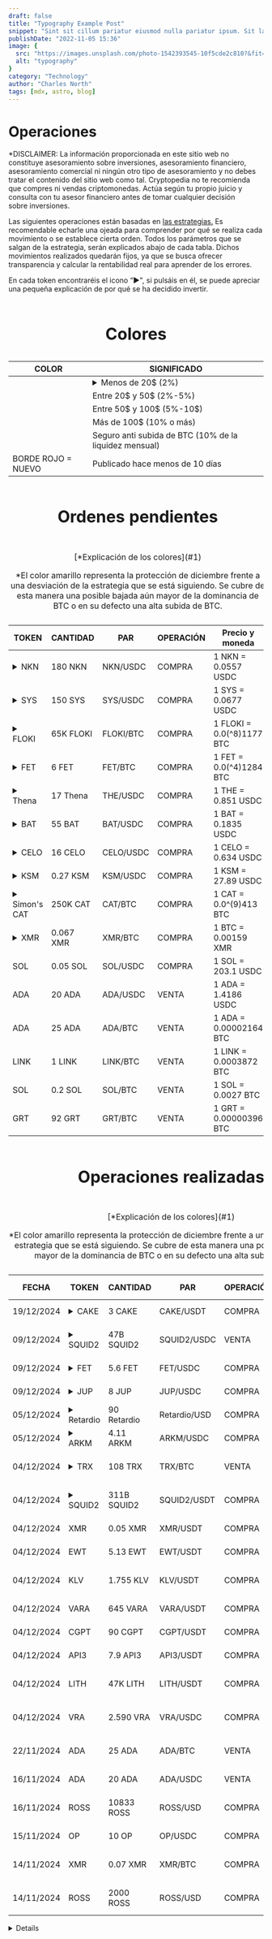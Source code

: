 ```yaml
---
draft: false
title: "Typography Example Post"
snippet: "Sint sit cillum pariatur eiusmod nulla pariatur ipsum. Sit laborum anim qui mollit tempor pariatur nisi minim dolor. Aliquip et adipisicing sit sit fugiat"
publishDate: "2022-11-05 15:36"
image: {
  src: "https://images.unsplash.com/photo-1542393545-10f5cde2c810?&fit=crop&w=430&h=240",
  alt: "typography"
}
category: "Technology"
author: "Charles North"
tags: [mdx, astro, blog]
---
```



<h1 class= "text-5xl font-bold text-center tracking-wide">Operaciones</h1>

<div
 class="mx-auto prose prose-lg mt-6 max-w-3xl prose-h3:underline prose-p:text-justify text-justify">

<p class="text-red-500 no-underline tracking-tighter text-lg/6">*DISCLAIMER: La información proporcionada en este sitio web no constituye asesoramiento sobre 
inversiones, asesoramiento financiero, asesoramiento comercial ni ningún otro tipo de asesoramiento y no debes tratar el contenido 
del sitio web como tal. Cryptopedia no te recomienda que compres ni vendas criptomonedas. Actúa según tu propio juicio y consulta 
con tu asesor financiero antes de tomar cualquier decisión sobre inversiones.</p>

<p class="tracking-tight text-lg/6">Las siguientes operaciones están basadas en <a href="/estrategias" class="text-blue-500 underline">las estrategias.</a> Es recomendable 
echarle una ojeada para comprender por qué se realiza cada movimiento o se establece cierta orden. Todos los parámetros que se salgan de 
la estrategia, serán explicados abajo de cada tabla. Dichos movimientos realizados quedarán fijos, ya que se busca ofrecer transparencia y
calcular la rentabilidad real para aprender de los errores.</p>

<p class="tracking-tight text-lg/6">En cada token encontraréis el icono “►", si pulsáis en él, se puede apreciar una pequeña explicación de por qué se ha decidido invertir.</p>
  
<div class="flex justify-center">
  <table class="w-full border-separate border-zinc-950 border-2">
    <caption class="caption-top">
    <h1 class= "text-3xl font-bold text-center tracking-wide">Colores</h1><a name="1"></a>
    </caption>
    <thead class="bg-gray-100">
      <tr>
        <th class="border border-gray-500 px-2 py-2 text-center text-bold">COLOR</th>
        <th class="border border-gray-500 px-6 py-2 text-center text-bold">SIGNIFICADO</th>
      </tr>
    </thead>
    <tbody>
      <tr>
        <td class="border border-gray-500 px-2 py-2 bg-lime-200"></td>
        <td class="border border-gray-500 px-6 py-2 text-center">
        <details class="group">
          <summary class="cursor-pointer">Menos de 20$ (2%)</summary>
          <p class="mt-2 text-[9px] text-gray-600">
            *2% de la liquidez mensual disponible para inversión. En el ejemplo son 1.000$ mensuales.
          </p>
        </details>
        </td>
      </tr>
      <tr>
        <td class="border border-gray-500 px-2 py-2 bg-cyan-100"></td>
        <td class="border border-gray-500 px-6 py-2 text-center">Entre 20$ y 50$ (2%-5%)</td>
      </tr>
      <tr>
        <td class="border border-gray-500 px-2 py-2 bg-purple-200"></td>
        <td class="border border-gray-500 px-6 py-2 text-center">Entre 50$ y 100$ (5%-10$)</td>
      </tr>
      <tr>
        <td class="border border-gray-500 px-2 py-2 bg-orange-200"></td>
        <td class="border border-gray-500 px-6 py-2 text-center">Más de 100$ (10% o más)</td>
      </tr>
      <tr>
        <td class="border border-gray-500 px-2 py-2 bg-yellow-300"></td>
        <td class="border border-gray-500 px-6 py-2 text-center align-middle">Seguro anti subida de BTC (10% de la liquidez mensual)</td>
      </tr>
      <tr>
        <td class="border-2 border-red-400 px-2 py-2 text-red-400 text-center align-middle">BORDE ROJO = NUEVO</td>
        <td class="border border-gray-500 px-6 py-2 text-center align-middle">Publicado hace menos de 10 días</td>
      </tr>
    </tbody>
  </table>
</div>

<div class="flex justify-center">
  <table class="w-full border-separate border-zinc-950 border-2">
    <caption class="caption-top">
    <h1 class= "text-3xl font-bold text-center tracking-wide">Ordenes pendientes</h1>
    </caption>
    <caption class="caption-bottom">
    <p>[*Explicación de los colores](#1)</p>
    <p class= "text-yellow-500">*El color amarillo representa la protección de diciembre frente a una desviación de la estrategia que se está siguiendo. Se
    cubre de esta manera una posible bajada aún mayor de la dominancia de BTC o en su defecto una alta subida de BTC.</p>
    </caption>
    <thead class="bg-gray-100">
      <tr>
        <th class="border border-gray-500 px-2 sm:px-4 py-2 text-center align-middle font-bold text-[9px] sm:text-base">TOKEN</th>
        <th class="border border-gray-500 px-2 sm:px-4 py-2 text-center align-middle font-bold text-[9px] sm:text-base">CANTIDAD</th>
        <th class="border border-gray-500 px-2 sm:px-4 py-2 text-center align-middle font-bold text-[9px] sm:text-base">PAR</th>
        <th class="border border-gray-500 px-2 sm:px-4 py-2 text-center align-middle font-bold text-[9px] sm:text-base">OPERACIÓN</th>
        <th class="border border-gray-500 px-2 sm:px-4 py-2 text-center align-middle font-bold text-[9px] sm:text-base">Precio y moneda</th>
      </tr>
    </thead>
    <tbody>
      <tr>
        <td class="border-2 border-red-400 px-2 sm:px-4 py-2 text-center align-middle bg-lime-200 text-[9px] sm:text-base">
        <details class="group">
          <summary class="cursor-pointer">NKN</summary>
          <p class="mt-2 text-[9px] text-gray-600">
          Este proyecto aunque ha sido muy castigado por el mercado, es histórico y tiene una capitalización muy baja, por lo que es arriesgado pero a su vez una oportunidad.
          </p>
        </details>        
        </td>
        <td class="border border-gray-500 px-2 sm:px-4 py-2 text-center align-middle text-[9px] sm:text-base">180 NKN</td>
        <td class="border border-gray-500 px-2 sm:px-4 py-2 text-center align-middle text-[9px] sm:text-base">NKN/USDC</td>
        <td class="border border-gray-500 px-2 sm:px-4 py-2 text-center align-middle text-green-500 text-[9px] sm:text-base">COMPRA</td>
        <td class="border border-gray-500 px-2 sm:px-4 py-2 text-[9px] sm:text-base">1 NKN = 0.0557 USDC</td>
      </tr>
      <tr>
        <td class="border-2 border-red-400 px-2 sm:px-4 py-2 text-center align-middle bg-lime-200 text-[9px] sm:text-base">
        <details class="group">
          <summary class="cursor-pointer">SYS</summary>
          <p class="mt-2 text-[9px] text-gray-600">
          Este proyecto aunque ha sido muy castigado por el mercado, es histórico y reconocido por aquellos que entraron hace muchos años.
          </p>
        </details>        
        </td>
        <td class="border border-gray-500 px-2 sm:px-4 py-2 text-center align-middle text-[9px] sm:text-base">150 SYS</td>
        <td class="border border-gray-500 px-2 sm:px-4 py-2 text-center align-middle text-[9px] sm:text-base">SYS/USDC</td>
        <td class="border border-gray-500 px-2 sm:px-4 py-2 text-center align-middle text-green-500 text-[9px] sm:text-base">COMPRA</td>
        <td class="border border-gray-500 px-2 sm:px-4 py-2 text-[9px] sm:text-base">1 SYS = 0.0677 USDC</td>
      </tr>
      <tr>
        <td class="border-2 border-red-400 px-2 sm:px-4 py-2 text-center align-middle bg-lime-200 text-[9px] sm:text-base">
        <details class="group">
          <summary class="cursor-pointer">FLOKI</summary>
          <p class="mt-2 text-[9px] text-gray-600">
          Dentro de la especulación como memecoin, Floki ha demostrado una cierta fortaleza cuando no hay grandes movimientos.
          </p>
        </details>        
        </td>
        <td class="border border-gray-500 px-2 sm:px-4 py-2 text-center align-middle text-[9px] sm:text-base">65K FLOKI</td>
        <td class="border border-gray-500 px-2 sm:px-4 py-2 text-center align-middle text-[9px] sm:text-base">FLOKI/BTC</td>
        <td class="border border-gray-500 px-2 sm:px-4 py-2 text-center align-middle text-green-500 text-[9px] sm:text-base">COMPRA</td>
        <td class="border border-gray-500 px-2 sm:px-4 py-2 text-[9px] sm:text-base">1 FLOKI = 0.0(^8)1177 BTC</td>
      </tr>
      <tr>
        <td class="border-2 border-red-400 px-2 sm:px-4 py-2 text-center align-middle bg-lime-200 text-[9px] sm:text-base">
        <details class="group">
          <summary class="cursor-pointer">FET</summary>
          <p class="mt-2 text-[9px] text-gray-600">
          Narrativa de IA (en nuestra opinión este sector va a sostener a la economía en los próximos años).
          </p>
        </details>        
        </td>
        <td class="border border-gray-500 px-2 sm:px-4 py-2 text-center align-middle text-[9px] sm:text-base">6 FET</td>
        <td class="border border-gray-500 px-2 sm:px-4 py-2 text-center align-middle text-[9px] sm:text-base">FET/BTC</td>
        <td class="border border-gray-500 px-2 sm:px-4 py-2 text-center align-middle text-green-500 text-[9px] sm:text-base">COMPRA</td>
        <td class="border border-gray-500 px-2 sm:px-4 py-2 text-[9px] sm:text-base">1 FET = 0.0(^4)1284 BTC</td>
      </tr>
      <tr>
        <td class="border-2 border-red-400 px-2 sm:px-4 py-2 text-center align-middle bg-lime-200 text-[9px] sm:text-base">
        <details class="group">
          <summary class="cursor-pointer">Thena</summary>
          <p class="mt-2 text-[9px] text-gray-600">
          Operación muy especulativa sobre airdrops de Binance
          </p>
        </details>        
        </td>
        <td class="border border-gray-500 px-2 sm:px-4 py-2 text-center align-middle text-[9px] sm:text-base">17 Thena</td>
        <td class="border border-gray-500 px-2 sm:px-4 py-2 text-center align-middle text-[9px] sm:text-base">THE/USDC</td>
        <td class="border border-gray-500 px-2 sm:px-4 py-2 text-center align-middle text-green-500 text-[9px] sm:text-base">COMPRA</td>
        <td class="border border-gray-500 px-2 sm:px-4 py-2 text-[9px] sm:text-base">1 THE = 0.851 USDC</td>
      </tr>
      <tr>
        <td class="border-2 border-red-400 px-2 sm:px-4 py-2 text-center align-middle bg-lime-200 text-[9px] sm:text-base">
        <details class="group">
          <summary class="cursor-pointer">BAT</summary>
          <p class="mt-2 text-[9px] text-gray-600">
          Navegador con muchisimos usuarios
          </p>
        </details>        
        </td>
        <td class="border border-gray-500 px-2 sm:px-4 py-2 text-center align-middle text-[9px] sm:text-base">55 BAT</td>
        <td class="border border-gray-500 px-2 sm:px-4 py-2 text-center align-middle text-[9px] sm:text-base">BAT/USDC</td>
        <td class="border border-gray-500 px-2 sm:px-4 py-2 text-center align-middle text-green-500 text-[9px] sm:text-base">COMPRA</td>
        <td class="border border-gray-500 px-2 sm:px-4 py-2 text-[9px] sm:text-base">1 BAT = 0.1835 USDC</td>
      </tr>
      <tr>
        <td class="border-2 border-red-400 px-2 sm:px-4 py-2 text-center align-middle bg-lime-200 text-[9px] sm:text-base">
        <details class="group">
          <summary class="cursor-pointer">CELO</summary>
          <p class="mt-2 text-[9px] text-gray-600">
          Me parece interesante esta operación
          </p>
        </details>        
        </td>
        <td class="border border-gray-500 px-2 sm:px-4 py-2 text-center align-middle text-[9px] sm:text-base">16 CELO</td>
        <td class="border border-gray-500 px-2 sm:px-4 py-2 text-center align-middle text-[9px] sm:text-base">CELO/USDC</td>
        <td class="border border-gray-500 px-2 sm:px-4 py-2 text-center align-middle text-green-500 text-[9px] sm:text-base">COMPRA</td>
        <td class="border border-gray-500 px-2 sm:px-4 py-2 text-[9px] sm:text-base">1 CELO = 0.634 USDC</td>
      </tr>
      <tr>
        <td class="border-2 border-red-400 px-2 sm:px-4 py-2 text-center align-middle bg-lime-200 text-[9px] sm:text-base">
        <details class="group">
          <summary class="cursor-pointer">KSM</summary>
          <p class="mt-2 text-[9px] text-gray-600">
          Red de pruebas de Polkadot
          </p>
        </details>        
        </td>
        <td class="border border-gray-500 px-2 sm:px-4 py-2 text-center align-middle text-[9px] sm:text-base">0.27 KSM</td>
        <td class="border border-gray-500 px-2 sm:px-4 py-2 text-center align-middle text-[9px] sm:text-base">KSM/USDC</td>
        <td class="border border-gray-500 px-2 sm:px-4 py-2 text-center align-middle text-green-500 text-[9px] sm:text-base">COMPRA</td>
        <td class="border border-gray-500 px-2 sm:px-4 py-2 text-[9px] sm:text-base">1 KSM = 27.89 USDC</td>
      </tr>
      <tr>
        <td class="border-2 border-red-400 px-2 sm:px-4 py-2 text-center align-middle bg-lime-200 text-[9px] sm:text-base">
        <details class="group">
          <summary class="cursor-pointer">Simon's CAT</summary>
          <p class="mt-2 text-[9px] text-gray-600">
            Disponible en pocos exchanges, es una memecoin.
          </p>
        </details>        
        </td>
        <td class="border border-gray-500 px-2 sm:px-4 py-2 text-center align-middle text-[9px] sm:text-base">250K CAT</td>
        <td class="border border-gray-500 px-2 sm:px-4 py-2 text-center align-middle text-[9px] sm:text-base">CAT/BTC</td>
        <td class="border border-gray-500 px-2 sm:px-4 py-2 text-center align-middle text-green-500 text-[9px] sm:text-base">COMPRA</td>
        <td class="border border-gray-500 px-2 sm:px-4 py-2 text-[9px] sm:text-base">1 CAT = 0.0^(9)413 BTC</td>
      </tr>
      <tr>
        <td class="border-2 border-red-400 px-2 sm:px-4 py-2 text-center align-middle bg-lime-200 text-[9px] sm:text-base">
        <details class="group">
          <summary class="cursor-pointer">XMR</summary>
          <p class="mt-2 text-[9px] text-gray-600">
            XMR es lider en su sector de criptomonedas realmente anónimas. Su demanda no se determina solo por la legalidad. Pero es más frágil que BTC.
          </p>
        </details>        
        </td>
        <td class="border border-gray-500 px-2 sm:px-4 py-2 text-center align-middle text-[9px] sm:text-base">0.067 XMR</td>
        <td class="border border-gray-500 px-2 sm:px-4 py-2 text-center align-middle text-[9px] sm:text-base">XMR/BTC</td>
        <td class="border border-gray-500 px-2 sm:px-4 py-2 text-center align-middle text-green-500 text-[9px] sm:text-base">COMPRA</td>
        <td class="border border-gray-500 px-2 sm:px-4 py-2 text-[9px] sm:text-base">1 BTC = 0.00159 XMR</td>
      </tr>
      <tr>
        <td class="border border-gray-500 px-2 sm:px-4 py-2 text-center align-middle bg-lime-200 text-[9px] sm:text-base">SOL</td>
        <td class="border border-gray-500 px-2 sm:px-4 py-2 text-center align-middle text-[9px] sm:text-base">0.05 SOL</td>
        <td class="border border-gray-500 px-2 sm:px-4 py-2 text-center align-middle text-[9px] sm:text-base">SOL/USDC</td>
        <td class="border border-gray-500 px-2 sm:px-4 py-2 text-center align-middle text-green-500 text-[9px] sm:text-base">COMPRA</td>
        <td class="border border-gray-500 px-2 sm:px-4 py-2 text-[9px] sm:text-base">1 SOL = 203.1 USDC</td>
      </tr>
      <tr>
        <td class="border border-gray-500 px-2 sm:px-4 py-2 text-center align-middle bg-cyan-100 text-[9px] sm:text-base">ADA</td>
        <td class="border border-gray-500 px-2 sm:px-4 py-2 text-center align-middle text-[9px] sm:text-base">20 ADA</td>
        <td class="border border-gray-500 px-2 sm:px-4 py-2 text-center align-middle text-[9px] sm:text-base">ADA/USDC</td>
        <td class="border border-gray-500 px-2 sm:px-4 py-2 text-center align-middle text-red-500 text-[9px] sm:text-base">VENTA</td>
        <td class="border border-gray-500 px-2 sm:px-4 py-2 text-[9px] sm:text-base">1 ADA = 1.4186 USDC</td>
      </tr>
      <tr>
        <td class="border border-gray-500 px-2 sm:px-4 py-2 text-center align-middle bg-purple-200 text-[9px] sm:text-base">ADA</td>
        <td class="border border-gray-500 px-2 sm:px-4 py-2 text-center align-middle text-[9px] sm:text-base">25 ADA</td>
        <td class="border border-gray-500 px-2 sm:px-4 py-2 text-center align-middle text-[9px] sm:text-base">ADA/BTC</td>
        <td class="border border-gray-500 px-2 sm:px-4 py-2 text-center align-middle text-red-500 text-[9px] sm:text-base">VENTA</td>
        <td class="border border-gray-500 px-2 sm:px-4 py-2 text-[9px] sm:text-base">1 ADA = 0.00002164 BTC</td>
      </tr>
      <tr>
        <td class="border border-gray-500 px-2 sm:px-4 py-2 text-center align-middle bg-cyan-100 text-[9px] sm:text-base">LINK</td>
        <td class="border border-gray-500 px-2 sm:px-4 py-2 text-center align-middle text-[9px] sm:text-base">1 LINK</td>
        <td class="border border-gray-500 px-2 sm:px-4 py-2 text-center align-middle text-[9px] sm:text-base">LINK/BTC</td>
        <td class="border border-gray-500 px-2 sm:px-4 py-2 text-center align-middle text-red-500 text-[9px] sm:text-base">VENTA</td>
        <td class="border border-gray-500 px-2 sm:px-4 py-2 text-[9px] sm:text-base">1 LINK = 0.0003872 BTC</td>
      </tr>
      <tr>
        <td class="border border-gray-500 px-2 sm:px-4 py-2 text-center align-middle bg-purple-200 text-[9px] sm:text-base">SOL</td>
        <td class="border border-gray-500 px-2 sm:px-4 py-2 text-center align-middle text-[9px] sm:text-base">0.2 SOL</td>
        <td class="border border-gray-500 px-2 sm:px-4 py-2 text-center align-middle text-[9px] sm:text-base">SOL/BTC</td>
        <td class="border border-gray-500 px-2 sm:px-4 py-2 text-center align-middle text-red-500 text-[9px] sm:text-base">VENTA</td>
        <td class="border border-gray-500 px-2 sm:px-4 py-2 text-[9px] sm:text-base">1 SOL = 0.0027 BTC</td>
      </tr>
      <tr>
        <td class="border border-gray-500 px-2 sm:px-4 py-2 text-center align-middle bg-cyan-100 text-[9px] sm:text-base">GRT</td>
        <td class="border border-gray-500 px-2 sm:px-4 py-2 text-center align-middle text-[9px] sm:text-base">92 GRT</td>
        <td class="border border-gray-500 px-2 sm:px-4 py-2 text-center align-middle text-[9px] sm:text-base">GRT/BTC</td>
        <td class="border border-gray-500 px-2 sm:px-4 py-2 text-center align-middle text-red-500 text-[9px] sm:text-base">VENTA</td>
        <td class="border border-gray-500 px-2 sm:px-4 py-2 text-[9px] sm:text-base">1 GRT = 0.00000396 BTC</td>
      </tr>
    </tbody>
  </table>
</div>

<div class="flex justify-center">
  <table class="w-full border-separate border-zinc-950 border-2">
    <caption class="caption-top">
    <h1 class= "text-3xl font-bold text-center tracking-wide">Operaciones realizadas</h1>
    </caption>
    <caption class="caption-bottom">
    <p>[*Explicación de los colores](#1)</p>
    <p class= "text-yellow-500">*El color amarillo representa la protección de diciembre frente a una desviación de la estrategia que se está siguiendo. Se
    cubre de esta manera una posible bajada aún mayor de la dominancia de BTC o en su defecto una alta subida de BTC.</p>
    </caption>
    <thead class="bg-gray-100">
      <tr>
        <th class="border border-gray-500 px-1 sm:px-3 py-2 text-center align-middle font-bold text-[9px] sm:text-base">FECHA</th>
        <th class="border border-gray-500 px-1 sm:px-3 py-2 text-center align-middle font-bold text-[9px] sm:text-base">TOKEN</th>
        <th class="border border-gray-500 px-1 sm:px-3 py-2 text-center align-middle font-bold text-[9px] sm:text-base">CANTIDAD</th>
        <th class="border border-gray-500 px-1 sm:px-3 py-2 text-center align-middle font-bold text-[9px] sm:text-base">PAR</th>
        <th class="border border-gray-500 px-1 sm:px-3 py-2 text-center align-middle font-bold text-[9px] sm:text-base">OPERACIÓN</th>
        <th class="border border-gray-500 px-1 sm:px-3 py-2 text-center align-middle font-bold text-[9px] sm:text-base">Precio y moneda</th>
      </tr>
    </thead>
    <tbody>
      <tr>
        <td class="border border-gray-500 px-1 sm:px-3 py-2 text-center align-middle text-[9px] sm:text-base">19/12/2024</td>
        <td class="border-2 border-red-400 px-2 sm:px-4 py-2 text-center align-middle bg-lime-200 text-[9px] sm:text-base">
        <details class="group">
          <summary class="cursor-pointer">CAKE</summary>
          <p class="mt-2 text-[9px] text-gray-600">
          Se trata del principal DEX de Binance Smart Chain
          </p>
        </details>        
        </td>
        <td class="border border-gray-500 px-2 sm:px-4 py-2 text-center align-middle text-[9px] sm:text-base">3 CAKE</td>
        <td class="border border-gray-500 px-2 sm:px-4 py-2 text-center align-middle text-[9px] sm:text-base">CAKE/USDT</td>
        <td class="border border-gray-500 px-2 sm:px-4 py-2 text-center align-middle text-green-500 text-[9px] sm:text-base">COMPRA</td>
        <td class="border border-gray-500 px-2 sm:px-4 py-2 text-[9px] sm:text-base">1 CAKE = 2.79 USDT</td>
      </tr>
      <tr>
        <td class="border border-gray-500 px-1 sm:px-3 py-2 text-center align-middle text-[9px] sm:text-base">09/12/2024</td>
        <td class="border-2 border-red-400 px-2 sm:px-4 py-2 text-center align-middle bg-lime-200 text-[9px] sm:text-base">
        <details class="group">
          <summary class="cursor-pointer">SQUID2</summary>
          <p class="mt-2 text-[9px] text-gray-600">
           En su compra está el contratp. Se trata de recoger parte de la inversión inicial. Lleva un x4 casi y creo que podría llegar un x10 o más, por lo que dejo gran parte de la cantidad comprada.
          </p>
        </details>        
        </td>
        <td class="border border-gray-500 px-2 sm:px-4 py-2 text-center align-middle text-[9px] sm:text-base">47B SQUID2</td>
        <td class="border border-gray-500 px-2 sm:px-4 py-2 text-center align-middle text-[9px] sm:text-base">SQUID2/USDC</td>
        <td class="border border-gray-500 px-2 sm:px-4 py-2 text-center align-middle text-red-500 text-[9px] sm:text-base">VENTA</td>
        <td class="border border-gray-500 px-2 sm:px-4 py-2 text-[9px] sm:text-base">1 SQUID2 = 0.0^(9)164 USDT</td>
      </tr>
      <tr>
        <td class="border border-gray-500 px-1 sm:px-3 py-2 text-center align-middle text-[9px] sm:text-base">09/12/2024</td>
        <td class="border-2 border-red-400 px-2 sm:px-4 py-2 text-center align-middle bg-lime-200 text-[9px] sm:text-base">
        <details class="group">
          <summary class="cursor-pointer">FET</summary>
          <p class="mt-2 text-[9px] text-gray-600">
            FET tiene potencial y no ha subido apenas dentro de su rango de competidores en Marketcap (1.92$ ACTUAL, NO ES MAL PRECIO)
          </p>
        </details>        
        </td>
        <td class="border border-gray-500 px-2 sm:px-4 py-2 text-center align-middle text-[9px] sm:text-base">5.6 FET</td>
        <td class="border border-gray-500 px-2 sm:px-4 py-2 text-center align-middle text-[9px] sm:text-base">FET/USDC</td>
        <td class="border border-gray-500 px-2 sm:px-4 py-2 text-center align-middle text-green-500 text-[9px] sm:text-base">COMPRA</td>
        <td class="border border-gray-500 px-2 sm:px-4 py-2 text-[9px] sm:text-base">1 FET = 1.795 USDC</td>
      </tr>
      <tr>
        <td class="border border-gray-500 px-1 sm:px-3 py-2 text-center align-middle text-[9px] sm:text-base">09/12/2024</td>
        <td class="border-2 border-red-400 px-2 sm:px-4 py-2 text-center align-middle bg-lime-200 text-[9px] sm:text-base">
        <details class="group">
          <summary class="cursor-pointer">JUP</summary>
          <p class="mt-2 text-[9px] text-gray-600">
            JUP tiene potencial y no ha subido apenas dentro de su rango de competidores en Marketcap (1.35$ ACTUAL, NO ES MAL PRECIO)
          </p>
        </details>        
        </td>
        <td class="border border-gray-500 px-2 sm:px-4 py-2 text-center align-middle text-[9px] sm:text-base">8 JUP</td>
        <td class="border border-gray-500 px-2 sm:px-4 py-2 text-center align-middle text-[9px] sm:text-base">JUP/USDC</td>
        <td class="border border-gray-500 px-2 sm:px-4 py-2 text-center align-middle text-green-500 text-[9px] sm:text-base">COMPRA</td>
        <td class="border border-gray-500 px-2 sm:px-4 py-2 text-[9px] sm:text-base">1 JUP = 1.25 USDC</td>
      </tr>
      <tr>
        <td class="border border-gray-500 px-1 sm:px-3 py-2 text-center align-middle text-[9px] sm:text-base">05/12/2024</td>
        <td class="border border-gray-500 px-1 sm:px-4 py-2 text-center align-middle bg-yellow-300 text-[9px] sm:text-base">
        <details class="group break-all">
          <summary class="cursor-pointer">Retardio</summary>
          <p class="mt-2 text-[9px] text-gray-600">
            En Raydium se puede comprar con SOL, contrato: 6ogzHhzdrQr9Pgv6hZ2MNze7UrzBMAFyBBWUYp1Fhitx
          </p>
        </details>        
        </td>
        <td class="border border-gray-500 px-2 sm:px-4 py-2 text-center align-middle text-[9px] sm:text-base">90 Retardio</td>
        <td class="border border-gray-500 px-2 sm:px-4 py-2 text-center align-middle text-[9px] sm:text-base">Retardio/USD</td>
        <td class="border border-gray-500 px-2 sm:px-4 py-2 text-center align-middle text-green-500 text-[9px] sm:text-base">COMPRA</td>
        <td class="border border-gray-500 px-2 sm:px-4 py-2 text-[9px] sm:text-base">1 Retardio = 0.125 USD</td>
      </tr>
      <tr>
        <td class="border border-gray-500 px-1 sm:px-3 py-2 text-center align-middle text-[9px] sm:text-base">05/12/2024</td>
        <td class="border border-gray-500 px-1 sm:px-4 py-2 text-center align-middle bg-lime-200 text-[9px] sm:text-base">
        <details class="group">
          <summary class="cursor-pointer">ARKM</summary>
          <p class="mt-2 text-[9px] text-gray-600">
            ARKM tiene potencial y no ha subido apenas dentro de su rango de competidores en Marketcap (Precio actual 2.43 cerca de resistencia)
          </p>
        </details>        
        </td>
        <td class="border border-gray-500 px-2 sm:px-4 py-2 text-center align-middle text-[9px] sm:text-base">4.11 ARKM</td>
        <td class="border border-gray-500 px-2 sm:px-4 py-2 text-center align-middle text-[9px] sm:text-base">ARKM/USDC</td>
        <td class="border border-gray-500 px-2 sm:px-4 py-2 text-center align-middle text-green-500 text-[9px] sm:text-base">COMPRA</td>
        <td class="border border-gray-500 px-2 sm:px-4 py-2 text-[9px] sm:text-base">1 ARKM = 2.43 USDC</td>
      </tr>
      <tr>
        <td class="border border-gray-500 px-1 sm:px-3 py-2 text-center align-middle text-[9px] sm:text-base">04/12/2024</td>
        <td class="border border-gray-500 px-1 sm:px-4 py-2 text-center align-middle bg-purple-200 text-[9px] sm:text-base">
        <details class="group">
          <summary class="cursor-pointer">TRX</summary>
          <p class="mt-2 text-[9px] text-gray-600">
            Operación realizada siguiendo la estrategia de ventas escalonadas VS BTC
          </p>
        </details>
        </td>
        <td class="border border-gray-500 px-1 sm:px-3 py-2 text-center align-middle text-[9px] sm:text-base">108 TRX</td>
        <td class="border border-gray-500 px-1 sm:px-3 py-2 text-center align-middle text-[9px] sm:text-base">TRX/BTC</td>
        <td class="border border-gray-500 px-2 sm:px-4 py-2 text-center align-middle text-red-500 text-[9px] sm:text-base">VENTA</td>
        <td class="border border-gray-500 px-1 sm:px-3 py-2 text-[9px] sm:text-base">1 TRX = 0.00000317 BTC</td>
      </tr>
      <tr>
        <td class="border border-gray-500 px-1 sm:px-3 py-2 text-center align-middle text-[9px] sm:text-base">04/12/2024</td>
        <td class="border border-gray-500 px-1 sm:px-4 py-2 text-center align-middle bg-yellow-300 text-[9px] sm:text-base">
        <details class="group break-all">
          <summary class="cursor-pointer">SQUID2</summary>
          <p class="mt-2 text-[9px] text-gray-600">
            Memecoin sobre la serie "El juego del calamar". Aquí está el contrato en BNB Chain: 0xccec75fb31f2a0e22953a4ba401302540122b94c
          </p>
        </details>
        </td>
        <td class="border border-gray-500 px-1 sm:px-3 py-2 text-center align-middle text-[9px] sm:text-base">311B SQUID2</td>
        <td class="border border-gray-500 px-1 sm:px-3 py-2 text-center align-middle text-[9px] sm:text-base">SQUID2/USDT</td>
        <td class="border border-gray-500 px-2 sm:px-4 py-2 text-center align-middle text-green-500 text-[9px] sm:text-base">COMPRA</td>
        <td class="border border-gray-500 px-1 sm:px-3 py-2 text-[9px] sm:text-base">1 SQUID2 = 0.0^(10)48 USDT</td>
      </tr>
      <tr>
        <td class="border border-gray-500 px-1 sm:px-3 py-2 text-center align-middle text-[9px] sm:text-base">04/12/2024</td>
        <td class="border border-gray-500 px-1 sm:px-4 py-2 text-center align-middle bg-yellow-300 text-[9px] sm:text-base">XMR</td>
        <td class="border border-gray-500 px-1 sm:px-3 py-2 text-center align-middle text-[9px] sm:text-base">0.05 XMR</td>
        <td class="border border-gray-500 px-1 sm:px-3 py-2 text-center align-middle text-[9px] sm:text-base">XMR/USDT</td>
        <td class="border border-gray-500 px-2 sm:px-4 py-2 text-center align-middle text-green-500 text-[9px] sm:text-base">COMPRA</td>
        <td class="border border-gray-500 px-1 sm:px-3 py-2 text-[9px] sm:text-base">1 XMR = 200 USDT</td>
      </tr>
      <tr>
        <td class="border border-gray-500 px-1 sm:px-3 py-2 text-center align-middle text-[9px] sm:text-base">04/12/2024</td>
        <td class="border border-gray-500 px-1 sm:px-4 py-2 text-center align-middle bg-yellow-300 text-[9px] sm:text-base">EWT</td>
        <td class="border border-gray-500 px-1 sm:px-3 py-2 text-center align-middle text-[9px] sm:text-base">5.13 EWT</td>
        <td class="border border-gray-500 px-1 sm:px-3 py-2 text-center align-middle text-[9px] sm:text-base">EWT/USDT</td>
        <td class="border border-gray-500 px-2 sm:px-4 py-2 text-center align-middle text-green-500 text-[9px] sm:text-base">COMPRA</td>
        <td class="border border-gray-500 px-1 sm:px-3 py-2 text-[9px] sm:text-base">1 EWT = 1.95 USDT</td>
      </tr>
      <tr>
        <td class="border border-gray-500 px-1 sm:px-3 py-2 text-center align-middle text-[9px] sm:text-base">04/12/2024</td>
        <td class="border border-gray-500 px-1 sm:px-4 py-2 text-center align-middle bg-yellow-300 text-[9px] sm:text-base">KLV</td>
        <td class="border border-gray-500 px-1 sm:px-3 py-2 text-center align-middle text-[9px] sm:text-base">1.755 KLV</td>
        <td class="border border-gray-500 px-1 sm:px-3 py-2 text-center align-middle text-[9px] sm:text-base">KLV/USDT</td>
        <td class="border border-gray-500 px-2 sm:px-4 py-2 text-center align-middle text-green-500 text-[9px] sm:text-base">COMPRA</td>
        <td class="border border-gray-500 px-1 sm:px-3 py-2 text-[9px] sm:text-base">1 KLV = 0.0057 USDT</td>
      </tr>
      <tr>
        <td class="border border-gray-500 px-1 sm:px-3 py-2 text-center align-middle text-[9px] sm:text-base">04/12/2024</td>
        <td class="border border-gray-500 px-1 sm:px-4 py-2 text-center align-middle bg-yellow-300 text-[9px] sm:text-base">VARA</td>
        <td class="border border-gray-500 px-1 sm:px-3 py-2 text-center align-middle text-[9px] sm:text-base">645 VARA</td>
        <td class="border border-gray-500 px-1 sm:px-3 py-2 text-center align-middle text-[9px] sm:text-base">VARA/USDT</td>
        <td class="border border-gray-500 px-2 sm:px-4 py-2 text-center align-middle text-green-500 text-[9px] sm:text-base">COMPRA</td>
        <td class="border border-gray-500 px-1 sm:px-3 py-2 text-[9px] sm:text-base">1 VARA = 0.031 USDT</td>
      </tr>
      <tr>
        <td class="border border-gray-500 px-1 sm:px-3 py-2 text-center align-middle text-[9px] sm:text-base">04/12/2024</td>
        <td class="border border-gray-500 px-1 sm:px-4 py-2 text-center align-middle bg-yellow-300 text-[9px] sm:text-base">CGPT</td>
        <td class="border border-gray-500 px-2 sm:px-4 py-2 text-center align-middle text-[9px] sm:text-base">90 CGPT</td>
        <td class="border border-gray-500 px-2 sm:px-4 py-2 text-center align-middle text-[9px] sm:text-base">CGPT/USDT</td>
        <td class="border border-gray-500 px-2 sm:px-4 py-2 text-center align-middle text-green-500 text-[9px] sm:text-base">COMPRA</td>
        <td class="border border-gray-500 px-2 sm:px-4 py-2 text-[9px] sm:text-base">1 CGPT = 0.225 USDT</td>
      </tr>
      <tr>
        <td class="border border-gray-500 px-1 sm:px-3 py-2 text-center align-middle text-[9px] sm:text-base">04/12/2024</td>
        <td class="border border-gray-500 px-1 sm:px-4 py-2 text-center align-middle bg-yellow-300 text-[9px] sm:text-base">API3</td>
        <td class="border border-gray-500 px-2 sm:px-4 py-2 text-center align-middle text-[9px] sm:text-base">7.9 API3</td>
        <td class="border border-gray-500 px-2 sm:px-4 py-2 text-center align-middle text-[9px] sm:text-base">API3/USDT</td>
        <td class="border border-gray-500 px-2 sm:px-4 py-2 text-center align-middle text-green-500 text-[9px] sm:text-base">COMPRA</td>
        <td class="border border-gray-500 px-2 sm:px-4 py-2 text-[9px] sm:text-base">1 API3 = 2.53 USDT</td>
      </tr>
      <tr>
        <td class="border border-gray-500 px-1 sm:px-3 py-2 text-center align-middle text-[9px] sm:text-base">04/12/2024</td>
        <td class="border border-gray-500 px-1 sm:px-4 py-2 text-center align-middle bg-yellow-300 text-[9px] sm:text-base">LITH</td>
        <td class="border border-gray-500 px-2 sm:px-4 py-2 text-center align-middle text-[9px] sm:text-base">47K LITH</td>
        <td class="border border-gray-500 px-2 sm:px-4 py-2 text-center align-middle text-[9px] sm:text-base">LITH/USDT</td>
        <td class="border border-gray-500 px-2 sm:px-4 py-2 text-center align-middle text-green-500 text-[9px] sm:text-base">COMPRA</td>
        <td class="border border-gray-500 px-2 sm:px-4 py-2 text-[9px] sm:text-base">1 LITH = 0.00042 USDT</td>
      </tr>
      <tr>
        <td class="border border-gray-500 px-1 sm:px-3 py-2 text-center align-middle text-[9px] sm:text-base">04/12/2024</td>
        <td class="border border-gray-500 px-1 sm:px-4 py-2 text-center align-middle bg-yellow-300 text-[9px] sm:text-base">VRA</td>
        <td class="border border-gray-500 px-2 sm:px-4 py-2 text-center align-middle text-[9px] sm:text-base">2.590 VRA</td>
        <td class="border border-gray-500 px-2 sm:px-4 py-2 text-center align-middle text-[9px] sm:text-base">VRA/USDC</td>
        <td class="border border-gray-500 px-2 sm:px-4 py-2 text-center align-middle text-green-500 text-[9px] sm:text-base">COMPRA</td>
        <td class="border border-gray-500 px-2 sm:px-4 py-2 text-[9px] sm:text-base">1 VRA = 0.00774 USDC</td>
      </tr>
      <tr>
        <td class="border border-gray-500 px-1 sm:px-3 py-2 text-center align-middle text-[9px] sm:text-base">22/11/2024</td>
        <td class="border border-gray-500 px-1 sm:px-3 py-2 text-center align-middle bg-cyan-100 text-[9px] sm:text-base">ADA</td>
        <td class="border border-gray-500 px-1 sm:px-3 py-2 text-center align-middle text-[9px] sm:text-base">25 ADA</td>
        <td class="border border-gray-500 px-1 sm:px-3 py-2 text-center align-middle text-[9px] sm:text-base">ADA/BTC</td>
        <td class="border border-gray-500 px-1 sm:px-3 py-2 text-center align-middle text-red-500 text-[9px] sm:text-base">VENTA</td>
        <td class="border border-gray-500 px-1 sm:px-3 py-2 text-[9px] sm:text-base">1 ADA = 0.00000926 BTC</td>
      </tr>
      <tr>
        <td class="border border-gray-500 px-1 sm:px-3 py-2 text-center align-middle text-[9px] sm:text-base">16/11/2024</td>
        <td class="border border-gray-500 px-1 sm:px-3 py-2 text-center align-middle bg-lime-200 text-[9px] sm:text-base">ADA</td>
        <td class="border border-gray-500 px-1 sm:px-3 py-2 text-center align-middle text-[9px] sm:text-base">20 ADA</td>
        <td class="border border-gray-500 px-1 sm:px-3 py-2 text-center align-middle text-[9px] sm:text-base">ADA/USDC</td>
        <td class="border border-gray-500 px-1 sm:px-3 py-2 text-center align-middle text-red-500 text-[9px] sm:text-base">VENTA</td>
        <td class="border border-gray-500 px-1 sm:px-3 py-2 text-[9px] sm:text-base">1 ADA = 0.776 USDC</td>
      </tr>
      <tr>
        <td class="border border-gray-500 px-1 sm:px-3 py-2 text-center align-middle text-[9px] sm:text-base">16/11/2024</td>
        <td class="border border-gray-500 px-1 sm:px-3 py-2 text-center align-middle bg-orange-200 text-[9px] sm:text-base">ROSS</td>
        <td class="border border-gray-500 px-1 sm:px-3 py-2 text-center align-middle text-[9px] sm:text-base">10833 ROSS</td>
        <td class="border border-gray-500 px-1 sm:px-3 py-2 text-center align-middle text-[9px] sm:text-base">ROSS/USD</td>
        <td class="border border-gray-500 px-1 sm:px-3 py-2 text-center align-middle text-green-500 text-[9px] sm:text-base">COMPRA</td>
        <td class="border border-gray-500 px-1 sm:px-3 py-2 text-[9px] sm:text-base">1 ROSS = 0.00934 USD</td>
      </tr>
      <tr>
        <td class="border border-gray-500 px-1 sm:px-3 py-2 text-center align-middle text-[9px] sm:text-base">15/11/2024</td>
        <td class="border border-gray-500 px-1 sm:px-3 py-2 text-center align-middle bg-lime-200 text-[9px] sm:text-base">OP</td>
        <td class="border border-gray-500 px-1 sm:px-3 py-2 text-center align-middle text-[9px] sm:text-base">10 OP</td>
        <td class="border border-gray-500 px-1 sm:px-3 py-2 text-center align-middle text-[9px] sm:text-base">OP/USDC</td>
        <td class="border border-gray-500 px-1 sm:px-3 py-2 text-center align-middle text-green-500 text-[9px] sm:text-base">COMPRA</td>
        <td class="border border-gray-500 px-1 sm:px-3 py-2 text-[9px] sm:text-base">1 OP = 1.52 USDC</td>
      </tr>
      <tr>
        <td class="border border-gray-500 px-1 sm:px-3 py-2 text-center align-middle text-[9px] sm:text-base">14/11/2024</td>
        <td class="border border-gray-500 px-1 sm:px-3 py-2 text-center align-middle bg-lime-200 text-[9px] sm:text-base">XMR</td>
        <td class="border border-gray-500 px-1 sm:px-3 py-2 text-center align-middle text-[9px] sm:text-base">0.07 XMR</td>
        <td class="border border-gray-500 px-1 sm:px-3 py-2 text-center align-middle text-[9px] sm:text-base">XMR/BTC</td>
        <td class="border border-gray-500 px-1 sm:px-3 py-2 text-center align-middle text-green-500 text-[9px] sm:text-base">COMPRA</td>
        <td class="border border-gray-500 px-1 sm:px-3 py-2 text-[9px] sm:text-base">1 XMR = 0.001597 BTC</td>
      </tr>
            <tr>
        <td class="border border-gray-500 px-1 sm:px-3 py-2 text-center align-middle text-[9px] sm:text-base">14/11/2024</td>
        <td class="border border-gray-500 px-1 sm:px-3 py-2 text-center align-middle bg-lime-200 text-[9px] sm:text-base">ROSS</td>
        <td class="border border-gray-500 px-1 sm:px-3 py-2 text-center align-middle text-[9px] sm:text-base">2000 ROSS</td>
        <td class="border border-gray-500 px-1 sm:px-3 py-2 text-center align-middle text-[9px] sm:text-base">ROSS/USD</td>
        <td class="border border-gray-500 px-1 sm:px-3 py-2 text-center align-middle text-green-500 text-[9px] sm:text-base">COMPRA</td>
        <td class="border border-gray-500 px-1 sm:px-3 py-2 text-[9px] sm:text-base">1 ADA = 1.4186 USDC</td>
      </tr>
    </tbody>
  </table>
</div>

<details>
<div class="flex justify-center">
  <table class="w-full border-separate border-zinc-950 border-2">
    <caption class="caption-top">
    <h1 class= "text-3xl font-bold text-center tracking-wide">Rentabilidades obtenidas</h1>
    </caption>
    <caption class="caption-bottom">
    [*Explicación de los colores](#1)
    </caption>
    <thead class="bg-gray-100">
      <tr>
        <th class="border border-gray-500 px-1 sm:px-3 py-2 text-center align-middle font-bold text-[9px] sm:text-base">MES</th>
        <th class="border border-gray-500 px-1 sm:px-3 py-2 text-center align-middle font-bold text-[9px] sm:text-base">RENTABILIDAD</th>
        <th class="border border-gray-500 px-1 sm:px-3 py-2 text-center align-middle font-bold text-[9px] sm:text-base">TOKEN</th>
        <th class="border border-gray-500 px-1 sm:px-3 py-2 text-center align-middle font-bold text-[9px] sm:text-base">PAR</th>
        <th class="border border-gray-500 px-1 sm:px-3 py-2 text-center align-middle font-bold text-[9px] sm:text-base">OPERACIÓN</th>
        <th class="border border-gray-500 px-1 sm:px-3 py-2 text-center align-middle font-bold text-[9px] sm:text-base">Precio y moneda</th>
      </tr>
    </thead>
    <tbody>
      <tr>
        <td class="border border-gray-500 px-1 sm:px-3 py-2 text-center align-middle text-[9px] sm:text-base">DICIEMBRE</td>
        <td class="border-2 border-red-400 px-1 sm:px-3 py-2 text-center align-middle bg-cyan-100 text-[9px] sm:text-base">POSITIVO</td>
        <td class="border border-gray-500 px-1 sm:px-3 py-2 text-center align-middle text-[9px] sm:text-base"></td>
        <td class="border border-gray-500 px-1 sm:px-3 py-2 text-center align-middle text-[9px] sm:text-base"></td>
        <td class="border border-gray-500 px-1 sm:px-3 py-2 text-center align-middle text-green-500 text-[9px] sm:text-base">+40%</td>
        <td class="border border-gray-500 px-1 sm:px-3 py-2 text-[9px] sm:text-base"></td>
      </tr>
      <tr>
        <td class="border border-gray-500 px-1 sm:px-3 py-2 text-center align-middle text-[9px] sm:text-base">ENERO</td>
        <td class="border-2 border-red-400 px-1 sm:px-3 py-2 text-center align-middle bg-cyan-100 text-[9px] sm:text-base">NEGATIVO</td>
        <td class="border border-gray-500 px-1 sm:px-3 py-2 text-center align-middle text-[9px] sm:text-base"></td>
        <td class="border border-gray-500 px-1 sm:px-3 py-2 text-center align-middle text-[9px] sm:text-base"></td>
        <td class="border border-gray-500 px-1 sm:px-3 py-2 text-center align-middle text-red-500 text-[9px] sm:text-base">-5%</td>
        <td class="border border-gray-500 px-1 sm:px-3 py-2 text-[9px] sm:text-base"></td>
      </tr>
      <tr>
        <td class="border border-gray-500 px-1 sm:px-3 py-2 text-center align-middle text-[9px] sm:text-base"></td>
        <td class="border-2 border-red-400 px-1 sm:px-3 py-2 text-center align-middle bg-cyan-100 text-[9px] sm:text-base"></td>
        <td class="border border-gray-500 px-1 sm:px-3 py-2 text-center align-middle text-[9px] sm:text-base"></td>
        <td class="border border-gray-500 px-1 sm:px-3 py-2 text-center align-middle text-[9px] sm:text-base"></td>
        <td class="border border-gray-500 px-1 sm:px-3 py-2 text-center align-middle text-green-500 text-[9px] sm:text-base"></td>
        <td class="border border-gray-500 px-1 sm:px-3 py-2 text-[9px] sm:text-base"></td>
      </tr>
      <tr>
        <td class="border border-gray-500 px-1 sm:px-3 py-2 text-center align-middle text-[9px] sm:text-base"></td>
        <td class="border-2 border-red-400 px-1 sm:px-3 py-2 text-center align-middle bg-cyan-100 text-[9px] sm:text-base"></td>
        <td class="border border-gray-500 px-1 sm:px-3 py-2 text-center align-middle text-[9px] sm:text-base"></td>
        <td class="border border-gray-500 px-1 sm:px-3 py-2 text-center align-middle text-[9px] sm:text-base"></td>
        <td class="border border-gray-500 px-1 sm:px-3 py-2 text-center align-middle text-green-500 text-[9px] sm:text-base"></td>
        <td class="border border-gray-500 px-1 sm:px-3 py-2 text-[9px] sm:text-base"></td>
      </tr>
      <tr>
        <td class="border border-gray-500 px-1 sm:px-3 py-2 text-center align-middle text-[9px] sm:text-base">2025</td>
        <td class="border-2 border-red-400 px-1 sm:px-3 py-2 text-center align-middle bg-cyan-100 text-[9px] sm:text-base">POSITIVO</td>
        <td class="border border-gray-500 px-1 sm:px-3 py-2 text-center align-middle text-[9px] sm:text-base"></td>
        <td class="border border-gray-500 px-1 sm:px-3 py-2 text-center align-middle text-[9px] sm:text-base"></td>
        <td class="border border-gray-500 px-1 sm:px-3 py-2 text-center align-middle text-green-500 text-[9px] sm:text-base">+99999%</td>
        <td class="border border-gray-500 px-1 sm:px-3 py-2 text-[9px] sm:text-base"></td>
      </tr>
    </tbody>
  </table>
</div>
</details>



</div>